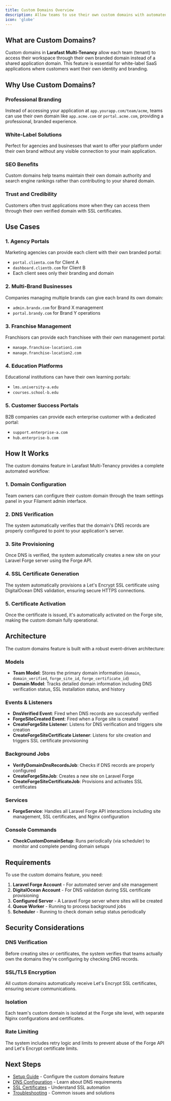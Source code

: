 ```yaml
---
title: Custom Domains Overview
description: Allow teams to use their own custom domains with automated SSL certificate provisioning
icon: 'globe'
---
```


## What are Custom Domains?

Custom domains in **Larafast Multi-Tenancy** allow each team (tenant) to access their workspace through their own branded domain instead of a shared application domain. This feature is essential for white-label SaaS applications where customers want their own identity and branding.

## Why Use Custom Domains?

### Professional Branding
Instead of accessing your application at `app.yourapp.com/team/acme`, teams can use their own domain like `app.acme.com` or `portal.acme.com`, providing a professional, branded experience.

### White-Label Solutions
Perfect for agencies and businesses that want to offer your platform under their own brand without any visible connection to your main application.

### SEO Benefits
Custom domains help teams maintain their own domain authority and search engine rankings rather than contributing to your shared domain.

### Trust and Credibility
Customers often trust applications more when they can access them through their own verified domain with SSL certificates.

## Use Cases

### 1. **Agency Portals**
Marketing agencies can provide each client with their own branded portal:
- `portal.clienta.com` for Client A
- `dashboard.clientb.com` for Client B
- Each client sees only their branding and domain

### 2. **Multi-Brand Businesses**
Companies managing multiple brands can give each brand its own domain:
- `admin.brandx.com` for Brand X management
- `portal.brandy.com` for Brand Y operations

### 3. **Franchise Management**
Franchisors can provide each franchisee with their own management portal:
- `manage.franchise-location1.com`
- `manage.franchise-location2.com`

### 4. **Education Platforms**
Educational institutions can have their own learning portals:
- `lms.university-a.edu`
- `courses.school-b.edu`

### 5. **Customer Success Portals**
B2B companies can provide each enterprise customer with a dedicated portal:
- `support.enterprise-a.com`
- `hub.enterprise-b.com`

## How It Works

The custom domains feature in Larafast Multi-Tenancy provides a complete automated workflow:

### 1. Domain Configuration
Team owners can configure their custom domain through the team settings panel in your Filament admin interface.

### 2. DNS Verification
The system automatically verifies that the domain's DNS records are properly configured to point to your application's server.

### 3. Site Provisioning
Once DNS is verified, the system automatically creates a new site on your Laravel Forge server using the Forge API.

### 4. SSL Certificate Generation
The system automatically provisions a Let's Encrypt SSL certificate using DigitalOcean DNS validation, ensuring secure HTTPS connections.

### 5. Certificate Activation
Once the certificate is issued, it's automatically activated on the Forge site, making the custom domain fully operational.

## Architecture

The custom domains feature is built with a robust event-driven architecture:

### Models
- **Team Model**: Stores the primary domain information (`domain`, `domain_verified`, `forge_site_id`, `forge_certificate_id`)
- **Domain Model**: Tracks detailed domain information including DNS verification status, SSL installation status, and history

### Events & Listeners
- **DnsVerified Event**: Fired when DNS records are successfully verified
- **ForgeSiteCreated Event**: Fired when a Forge site is created
- **CreateForgeSite Listener**: Listens for DNS verification and triggers site creation
- **CreateForgeSiteCertificate Listener**: Listens for site creation and triggers SSL certificate provisioning

### Background Jobs
- **VerifyDomainDnsRecordsJob**: Checks if DNS records are properly configured
- **CreateForgeSiteJob**: Creates a new site on Laravel Forge
- **CreateForgeSiteCertificateJob**: Provisions and activates SSL certificates

### Services
- **ForgeService**: Handles all Laravel Forge API interactions including site management, SSL certificates, and Nginx configuration

### Console Commands
- **CheckCustomDomainSetup**: Runs periodically (via scheduler) to monitor and complete pending domain setups

## Requirements

To use the custom domains feature, you need:

1. **Laravel Forge Account** - For automated server and site management
2. **DigitalOcean Account** - For DNS validation during SSL certificate provisioning
3. **Configured Server** - A Laravel Forge server where sites will be created
4. **Queue Worker** - Running to process background jobs
5. **Scheduler** - Running to check domain setup status periodically

## Security Considerations

### DNS Verification
Before creating sites or certificates, the system verifies that teams actually own the domains they're configuring by checking DNS records.

### SSL/TLS Encryption
All custom domains automatically receive Let's Encrypt SSL certificates, ensuring secure communications.

### Isolation
Each team's custom domain is isolated at the Forge site level, with separate Nginx configurations and certificates.

### Rate Limiting
The system includes retry logic and limits to prevent abuse of the Forge API and Let's Encrypt certificate limits.

## Next Steps

- [Setup Guide](/multi-tenancy/custom-domains/setup-guide) - Configure the custom domains feature
- [DNS Configuration](/multi-tenancy/custom-domains/dns-configuration) - Learn about DNS requirements
- [SSL Certificates](/multi-tenancy/custom-domains/ssl-certificates) - Understand SSL automation
- [Troubleshooting](/multi-tenancy/custom-domains/troubleshooting) - Common issues and solutions
